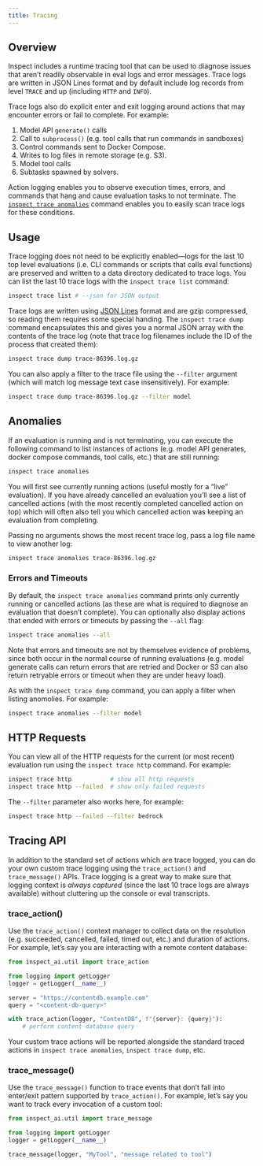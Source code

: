 ```yaml
---
title: Tracing
---
```


## Overview

Inspect includes a runtime tracing tool that can be used to diagnose issues that aren't readily observable in eval logs and error messages. Trace logs are written in JSON Lines format and by default include log records from level `TRACE` and up (including `HTTP` and `INFO`).

Trace logs also do explicit enter and exit logging around actions that may encounter errors or fail to complete. For example:

1.  Model API `generate()` calls
2.  Call to `subprocess()` (e.g. tool calls that run commands in sandboxes)
3.  Control commands sent to Docker Compose.
4.  Writes to log files in remote storage (e.g. S3).
5.  Model tool calls
6.  Subtasks spawned by solvers.

Action logging enables you to observe execution times, errors, and commands that hang and cause evaluation tasks to not terminate. The [`inspect trace anomalies`](#anomalies) command enables you to easily scan trace logs for these conditions.

## Usage

Trace logging does not need to be explicitly enabled—logs for the last 10 top level evaluations (i.e. CLI commands or scripts that calls eval functions) are preserved and written to a data directory dedicated to trace logs. You can list the last 10 trace logs with the `inspect trace list` command:

``` bash
inspect trace list # --json for JSON output
```

Trace logs are written using [JSON Lines](https://jsonlines.org/) format and are gzip compressed, so reading them requires some special handing. The `inspect trace dump` command encapsulates this and gives you a normal JSON array with the contents of the trace log (note that trace log filenames include the ID of the process that created them):

``` bash
inspect trace dump trace-86396.log.gz
```

You can also apply a filter to the trace file using the `--filter` argument (which will match log message text case insensitively). For example:

``` bash
inspect trace dump trace-86396.log.gz --filter model
```

## Anomalies {#anomalies}

If an evaluation is running and is not terminating, you can execute the following command to list instances of actions (e.g. model API generates, docker compose commands, tool calls, etc.) that are still running:

``` bash
inspect trace anomalies
```

You will first see currently running actions (useful mostly for a "live" evaluation). If you have already cancelled an evaluation you'll see a list of cancelled actions (with the most recently completed cancelled action on top) which will often also tell you which cancelled action was keeping an evaluation from completing.

Passing no arguments shows the most recent trace log, pass a log file name to view another log:

``` bash
inspect trace anomalies trace-86396.log.gz
```

### Errors and Timeouts

By default, the `inspect trace anomalies` command prints only currently running or cancelled actions (as these are what is required to diagnose an evaluation that doesn't complete). You can optionally also display actions that ended with errors or timeouts by passing the `--all` flag:

``` bash
inspect trace anomalies --all
```

Note that errors and timeouts are not by themselves evidence of problems, since both occur in the normal course of running evaluations (e.g. model generate calls can return errors that are retried and Docker or S3 can also return retryable errors or timeout when they are under heavy load).

As with the `inspect trace dump` command, you can apply a filter when listing anomolies. For example:

```bash
inspect trace anomalies --filter model
```

## HTTP Requests

You can view all of the HTTP requests for the current (or most recent) evaluation run using the `inspect trace http` command. For example:

``` bash
inspect trace http           # show all http requests
inspect trace http --failed  # show only failed requests
```

The `--filter` parameter also works here, for example:

```bash
inspect trace http --failed --filter bedrock
```



## Tracing API {#tracing-api}

In addition to the standard set of actions which are trace logged, you can do your own custom trace logging using the `trace_action()` and `trace_message()` APIs. Trace logging is a great way to make sure that logging context is *always captured* (since the last 10 trace logs are always available) without cluttering up the console or eval transcripts.

### trace_action()

Use the `trace_action()` context manager to collect data on the resolution (e.g. succeeded, cancelled, failed, timed out, etc.) and duration of actions. For example, let's say you are interacting with a remote content database:

``` python
from inspect_ai.util import trace_action

from logging import getLogger
logger = getLogger(__name__)

server = "https://contentdb.example.com"
query = "<content-db-query>"

with trace_action(logger, "ContentDB", f"{server}: {query}"):
    # perform content database query
```

Your custom trace actions will be reported alongside the standard traced actions in `inspect trace anomalies`, `inspect trace dump`, etc.

### trace_message()

Use the `trace_message()` function to trace events that don't fall into enter/exit pattern supported by `trace_action()`. For example, let's say you want to track every invocation of a custom tool:

``` python
from inspect_ai.util import trace_message

from logging import getLogger
logger = getLogger(__name__)

trace_message(logger, "MyTool", "message related to tool")
```